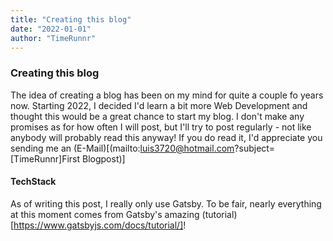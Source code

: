 ```yaml
---
title: "Creating this blog"
date: "2022-01-01"
author: "TimeRunnr"
---
```

### Creating this blog
The idea of creating a blog has been on my mind for quite a couple fo years now.
Starting 2022, I decided I'd learn a bit more Web Development and thought this would be a great chance to start my blog.
I don't make any promises as for how often I will post, but I'll try to post regularly -  not like anybody will probably read this anyway!
If you do read it, I'd appreciate you sending me an (E-Mail)[(mailto:luis3720@hotmail.com?subject=[TimeRunnr]First Blogpost)]

#### TechStack
As of writing this post, I really only use Gatsby. To be fair, nearly everything at this moment comes from Gatsby's amazing (tutorial)[https://www.gatsbyjs.com/docs/tutorial/]!
